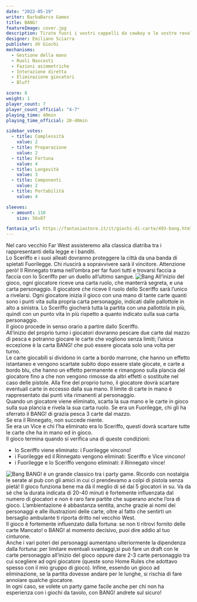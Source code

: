 ```yaml
---
date: "2022-05-19"
writer: BarbaBarco Games
title: BANG!
featureImage: cover.jpg
description: Tirate fuori i vostri cappelli da cowboy e le vostre revolver per una bella sparatoria tra amici in stile spaghetti western! Questo è BANG!
designer: Emiliano Sciarra
publisher: dV Giochi
mechanisms:
  - Gestione della mano
  - Ruoli Nascosti
  - Fazioni asimmetriche
  - Interazione diretta
  - Eliminazione giocatori
  - Bluff

score: 8
weight: 1
player_count: 7
player_count_official: "4-7"
playing_time: 40min
playing_time_official: 20-40min

sidebar_votes:
  - title: Complessità
    value: 2
  - title: Preparazione
    value: 2
  - title: Fortuna
    value: 4
  - title: Longevità
    value: 3
  - title: Componenti
    value: 2
  - title: Portabilità
    value: 4

sleeves:
  - amount: 110
    size: 56x87

fantasia_url: https://fantasiastore.it/it/giochi-di-carte/493-bang.html
---
```


<Setting>
  Nel caro vecchio Far West assisteremo alla classica diatriba tra i
  rappresentanti della legge e i banditi.
  <br />
  Lo Sceriffo e i suoi alleati dovranno proteggere la città da una banda di
  spietati Fuorilegge. Chi riuscirà a sopravvivere sarà il vincitore. Attenzione
  però! Il Rinnegato trama nell’ombra per far fuori tutti e trovarsi faccia a
  faccia con lo Sceriffo per un duello all’ultimo sangue.
</Setting>

<img src="./game1.jpg" alt="Bang" />

<Rules>
  All’inizio del gioco, ogni giocatore riceve una carta ruolo, che manterrà
  segreta, e una carta personaggio. Il giocatore che riceve il ruolo dello
  Sceriffo sarà l’unico a rivelarsi. Ogni giocatore inizia il gioco con una mano
  di tante carte quanti sono i punti vita sulla propria carta personaggio,
  indicati dalle pallottole in alto a sinistra. Lo Sceriffo giocherà tutta la
  partita con una pallottola in più, quindi con un punto vita in più rispetto a
  quanto indicato sulla sua carta personaggio.
  <br />
  Il gioco procede in senso orario a partire dallo Sceriffo.
  <br />
  All’inizio del proprio turno i giocatori dovranno pescare due carte dal mazzo
  di pesca e potranno giocare le carte che vogliono senza limiti; l’unica
  eccezione è la carta BANG! che può essere giocata solo una volta per turno.
  <br />
  Le carte giocabili si dividono in carte a bordo marrone, che hanno un effetto
  istantaneo e vengono scartate subito dopo essere state giocate, e carte a
  bordo blu, che hanno un effetto permanente e rimangono sulla plancia del
  giocatore fino a che non vengono rimosse da altri effetti o sostituite nel
  caso delle pistole. Alla fine del proprio turno, il giocatore dovrà scartare
  eventuali carte in eccesso dalla sua mano. Il limite di carte in mano è
  rappresentato dai punti vita rimanenti al personaggio.
  <br />
  Quando un giocatore viene eliminato, scarta la sua mano e le carte in gioco
  sulla sua plancia e rivela la sua carta ruolo. Se era un Fuorilegge, chi gli
  ha sferrato il BANG! di grazia pesca 3 carte dal mazzo.
  <br />
  Se era il Rinnegato, non succede niente.
  <br />
  Se era un Vice e chi l’ha eliminato era lo Sceriffo, questi dovrà scartare
  tutte le carte che ha in mano ed in gioco.
  <br />
  Il gioco termina quando si verifica una di queste condizioni:
  <ul>
    <li>lo Sceriffo viene eliminato: i Fuorilegge vincono!</li>
    <li>
      i Fuorilegge ed il Rinnegato vengono eliminati: Sceriffo e Vice vincono!
    </li>
    <li>i Fuorilegge e lo Sceriffo vengono eliminati: il Rinnegato vince!</li>
  </ul>
</Rules>

<img src="./game2.jpg" alt="Bang" />

<Feedback>
  BANG! è un grande classico tra i party game. Ricordo con nostalgia le serate
  al pub con gli amici in cui ci prendevamo a colpi di pistola senza pietà! Il
  gioco funziona bene ma dà il meglio di sé dai 5 giocatori in su. Va da sé che
  la durata indicata di 20-40 minuti è fortemente influenzata dal numero di
  giocatori e non è raro fare partite che superano anche l’ora di gioco.
  L’ambientazione è abbastanza sentita, anche grazie ai nomi dei personaggi e
  alle illustrazioni delle carte, oltre al fatto che sentirti un bersaglio
  ambulante ti riporta dritto nel vecchio West. <br />
  Il gioco è fortemente influenzato dalla fortuna: se non ti ritrovi fornito delle
  carte Mancato! o BANG! al momento decisivo, puoi dire addio al tuo cinturone.
  <br />
  Anche i vari poteri dei personaggi aumentano ulteriormente la dipendenza dalla
  fortuna: per limitare eventuali svantaggi,si può fare un draft con le carte personaggio
  all’inizio del gioco oppure dare 2-3 carte personaggio tra cui scegliere ad ogni
  giocatore (queste sono Home Rules che adottavo spesso con il mio gruppo di gioco).
  Infine, essendo un gioco ad eliminazione, se la partita dovesse andare per le lunghe,
  si rischia di fare annoiare qualche giocatore. <br />
  In ogni caso, se volete un party game facile anche per chi non ha esperienza
  con i giochi da tavolo, con BANG! andrete sul sicuro!
</Feedback>

<Instagram id="CdvHm2GjimE" />
